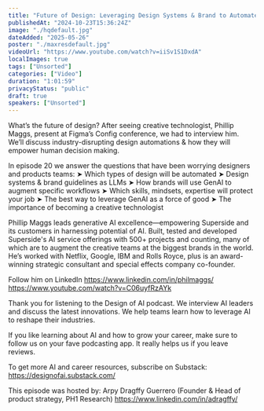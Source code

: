 ```yaml
---
title: "Future of Design: Leveraging Design Systems & Brand to Automate Workflows [Phillip Maggs, Superside]"
publishedAt: "2024-10-23T15:36:24Z"
image: "./hqdefault.jpg"
dateAdded: "2025-05-26"
poster: "./maxresdefault.jpg"
videoUrl: "https://www.youtube.com/watch?v=iiSv1S1DxdA"
localImages: true
tags: ["Unsorted"]
categories: ["Video"]
duration: "1:01:59"
privacyStatus: "public"
draft: true
speakers: ["Unsorted"]
---
```

What’s the future of design? After seeing creative technologist, Phillip Maggs, present at Figma’s Config conference, we had to interview him. We’ll discuss industry-disrupting design automations & how they will empower human decision making.

In episode 20 we answer the questions that have been worrying designers and products teams:
➤ Which types of design will be automated
➤ Design systems & brand guidelines as LLMs
➤ How brands will use GenAI to augment specific workflows
➤ Which skills, mindsets, expertise will protect your job
➤ The best way to leverage GenAI as a force of good
➤ The importance of becoming a creative technologist

Phillip Maggs leads generative AI excellence—empowering Superside and its customers in harnessing potential of AI. Built, tested and developed Superside's AI service offerings with 500+ projects and counting, many of which are to augment the creative teams at the biggest brands in the world. He’s worked with Netflix, Google, IBM and Rolls Royce, plus is an award-winning strategic consultant and special effects company co-founder.

Follow him on LinkedIn https://www.linkedin.com/in/philmaggs/ 
 https://www.youtube.com/watch?v=C06uyfRzAYk
  

Thank you for listening to the Design of AI podcast. We interview AI leaders and discuss the latest innovations. We help teams learn how to leverage AI to reshape their industries.

If you like learning about AI and how to grow your career, make sure to follow us on your fave podcasting app. It really helps us if you leave reviews.

To get more AI and career resources, subscribe on Substack: https://designofai.substack.com/ 

This episode was hosted by:
Arpy Dragffy Guerrero (Founder & Head of product strategy, PH1 Research) 
https://www.linkedin.com/in/adragffy/
